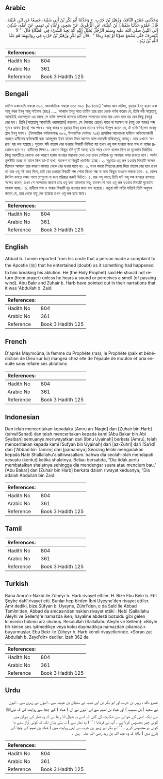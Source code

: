 ## Arabic


<div dir="rtl" lang="ar" style={{fontSize:'larger',backgroundColor:'#f8f9fa',padding:20}}>
وَحَدَّثَنِي عَمْرٌو النَّاقِدُ، وَزُهَيْرُ بْنُ حَرْبٍ، ح وَحَدَّثَنَا أَبُو بَكْرِ بْنُ أَبِي شَيْبَةَ، جَمِيعًا عَنِ ابْنِ عُيَيْنَةَ، قَالَ عَمْرٌو حَدَّثَنَا سُفْيَانُ بْنُ عُيَيْنَةَ، عَنِ الزُّهْرِيِّ، عَنْ سَعِيدٍ، وَعَبَّادِ بْنِ تَمِيمٍ، عَنْ عَمِّهِ، شُكِيَ إِلَى النَّبِيِّ صلى الله عليه وسلم الرَّجُلُ يُخَيَّلُ إِلَيْهِ أَنَّهُ يَجِدُ الشَّىْءَ فِي الصَّلاَةِ قَالَ ‏ "‏ لاَ يَنْصَرِفُ حَتَّى يَسْمَعَ صَوْتًا أَوْ يَجِدَ رِيحًا ‏"‏ ‏.‏ قَالَ أَبُو بَكْرٍ وَزُهَيْرُ بْنُ حَرْبٍ فِي رِوَايَتِهِمَا هُوَ عَبْدُ اللَّهِ بْنُ زَيْدٍ ‏.‏
</div>
<div style={{backgroundColor:'#f8f9fa',padding:20, marginBottom: 10}}><table> <thead> <tr> <th>References:</th> <th></th> </tr> </thead> <tbody><tr><td>Hadith No</td><td>804</td></tr><tr><td>Arabic No</td><td>361</td></tr><tr><td>Reference</td><td>Book 3 Hadith 125</td></tr></tbody></table></div>

## Bengali


<div dir="ltr" lang="bn" style={{fontSize:'larger',backgroundColor:'#f8f9fa',padding:20}}>
হাদিস একাডেমি নাম্বারঃ ৬৯০, আন্তর্জাতিক নাম্বারঃ ৩৬১ ৬৯০-(৯৮/৩৬১) 'আমর আন নাকিদ, যুহায়র ইবনু হারব এবং আবূ বকর ইবনু আবূ শাইবাহ (রহঃ) ..... আব্বাদ ইবনু আত তামীম তার চাচা থেকে বর্ণনা করেন যে, তিনি নবী সাল্লাল্লাহু আলাইহি ওয়াসাল্লাম এর কাছে সে ব্যক্তি সম্পর্কে জানতে চাইলেন সালাতের মধ্যে যার এমন মনে হয় যেন কিছু (বায়ু) বের হল। তিনি [সাল্লাল্লাহু আলাইহি ওয়াসাল্লাম] বললেন, সে (সালাত ছেড়ে) যাবে না যতক্ষণ না (বায়ু বের হবার) শব্দ শুনবে অথবা (তার) গন্ধ পাবে। আবূ বাকর ও যুহায়র ইবনু হারব তাদের বর্ণনায় উল্লেখ করেন যে, ঐ ব্যক্তি ছিলেন আবদুল্লাহ ইবনু যায়দ। (ইসলামিক ফাউন্ডেশনঃ ৬৮৯, ইসলামিক সেন্টারঃ ৭০৪) প্রাসঙ্গিক আলোচনা হাদীসে অভিযোগকারী হচ্ছেন হাদীসের বর্ণনাকারী স্বয়ং আবদুল্লাহ ইবন যায়েদ ইবন আসেম আল-মাযেনী রাদ্বিয়াল্লাহু আনহু। আর এখানে 'ধারণা' হয় বলা হয়েছে। সুতরাং যদি বাতাস বের হওয়ার বিষয়টি নিশ্চিত হয় তখন ওযূ ভঙ্গ হওয়ার জন্য শব্দ বা গন্ধের প্রয়োজন হবে না। হাদীসের শিক্ষা ১. কোনো কিছুর যদি দু'টি অবস্থা হতে পারে যেমন হালাল ছিল তা দৃঢ়ভাবে নির্ধারিত কিন্তু পরবর্তীতে কোনো এক কারণে হারাম হওয়ার সম্ভাবনা দেখা দেয় তখন সেটাকে দৃঢ় অবস্থার ওপর রাখতে হবে। অর্থাৎ মূলনীতি হচ্ছে যা আগে ছিল তা-ই রাখা, যতক্ষণ না ভিন্নটি প্রমাণিত হচ্ছে। ২. শুধুমাত্র ওযূ ভঙ্গ হওয়ার বিষয়টি সন্দেহ হিসেবে আসলে তার কারণে সালাত থেকে বের হওয়া যাবে না। ৩. যখন কারো পিছনের রাস্তা দিয়ে বাতাস বের হবে তখন তা তার ওযূ নষ্ট করে দিবে, চাই বের হওয়ার বিষয়টি শব্দ শোনা কিংবা গন্ধ বা অন্য কিছুর মাধ্যমে সাব্যস্ত হবে। ৪. যেসব জিনিস বলতে লজ্জা লাগে সেগুলো না বলে পরিহার করাই উচিত। ৫. যার ওযূ আছে তিনি যদি ওযূ ভঙ্গ হওয়ার ব্যাপারে সন্দেহ করেন, তখন সে সন্দেহের কারণে তার ওযূ করা আবশ্যক নয়; যতক্ষণ না তার ওযূ ভঙ্গ হওয়ার বিষয়টি দৃঢ়ভাবে সাব্যস্ত হচ্ছে। ৬. হাদীসে শব্দ ও গন্ধের বিষয়টি দৃঢ় হওয়ার জন্য বলা হয়েছে। নতুবা যদি সত্যি সত্যিই তিনি অনুভব করেন যে, তার থেকে বায়ু বের হয়েছে তখন ওযূ ভঙ্গ হয়ে যাবে।
</div>
<div style={{backgroundColor:'#f8f9fa',padding:20, marginBottom: 10}}><table> <thead> <tr> <th>References:</th> <th></th> </tr> </thead> <tbody><tr><td>Hadith No</td><td>804</td></tr><tr><td>Arabic No</td><td>361</td></tr><tr><td>Reference</td><td>Book 3 Hadith 125</td></tr></tbody></table></div>

## English


<div dir="ltr" lang="en" style={{fontSize:'larger',backgroundColor:'#f8f9fa',padding:20}}>
Abbad b. Tamim reported from his uncle that a person made a complaint to the Apostle (ﷺ) that he entertained (doubt) as it something had happened to him breaking his ablution. He (the Holy Prophet) said:He should not return (from prayer) unless he hears a sound or perceives a smell (of passing wind). Abu Bakr and Zuhair b. Harb have pointed out in their narrations that it was 'Abdullah b. Zaid
</div>
<div style={{backgroundColor:'#f8f9fa',padding:20, marginBottom: 10}}><table> <thead> <tr> <th>References:</th> <th></th> </tr> </thead> <tbody><tr><td>Hadith No</td><td>804</td></tr><tr><td>Arabic No</td><td>361</td></tr><tr><td>Reference</td><td>Book 3 Hadith 125</td></tr></tbody></table></div>

## French


<div dir="ltr" lang="fr" style={{fontSize:'larger',backgroundColor:'#f8f9fa',padding:20}}>
D'après Maymoûna, la femme du Prophète (raa), le Prophète (paix et bénédiction de Dieu sur lui) mangea chez elle de l'épaule de mouton et pria ensuite sans refaire ses ablutions
</div>
<div style={{backgroundColor:'#f8f9fa',padding:20, marginBottom: 10}}><table> <thead> <tr> <th>References:</th> <th></th> </tr> </thead> <tbody><tr><td>Hadith No</td><td>804</td></tr><tr><td>Arabic No</td><td>361</td></tr><tr><td>Reference</td><td>Book 3 Hadith 125</td></tr></tbody></table></div>

## Indonesian


<div dir="ltr" lang="id" style={{fontSize:'larger',backgroundColor:'#f8f9fa',padding:20}}>
Dan telah menceritakan kepadaku [Amru an-Naqid] dan [Zuhair bin Harb] (tahwilSanad) dan telah menceritakan kepada kami [Abu Bakar bin Abi Syaibah] semuanya meriwayatkan dari [Ibnu Uyainah] berkata [Amru], telah menceritakan kepada kami [Sufyan bin Uyainah] dari [az-Zuhri] dari [Sa'id] dan ['Abbad bin Tamim] dari [pamannya] Seorang lelaki mengadukan kepada Nabi Shallallahu'alaihiwasallam. bahwa dia seolah-olah mendapati sesuatu (kentut) ketika shalatnya. Beliau bersabda, "Dia tidak perlu membatalkan shalatnya sehingga dia mendengar suara atau mencium bau." [Abu Bakar] dan [Zuhair bin Harb] berkata dalam riwayat keduanya, "Dia adalah Abdullah bin Zaid
</div>
<div style={{backgroundColor:'#f8f9fa',padding:20, marginBottom: 10}}><table> <thead> <tr> <th>References:</th> <th></th> </tr> </thead> <tbody><tr><td>Hadith No</td><td>804</td></tr><tr><td>Arabic No</td><td>361</td></tr><tr><td>Reference</td><td>Book 3 Hadith 125</td></tr></tbody></table></div>

## Tamil


<div dir="ltr" lang="ta" style={{fontSize:'larger',backgroundColor:'#f8f9fa',padding:20}}>

</div>
<div style={{backgroundColor:'#f8f9fa',padding:20, marginBottom: 10}}><table> <thead> <tr> <th>References:</th> <th></th> </tr> </thead> <tbody><tr><td>Hadith No</td><td>804</td></tr><tr><td>Arabic No</td><td>361</td></tr><tr><td>Reference</td><td>Book 3 Hadith 125</td></tr></tbody></table></div>

## Turkish


<div dir="ltr" lang="tr" style={{fontSize:'larger',backgroundColor:'#f8f9fa',padding:20}}>
Bana Amru'n-Nakid ile Züheyr b. Harb rivayet ettiler. H. Bize Ebu Bekr b. Ebî Şeybe dahî rivayet etti. Bunlar hep birden İbni Uyeyne'den rivayet ettiler. Amr dediki, bize Süfyan b. Uyeyne, Zührî'den, o da Saîd ile Abbad Temîm'den, Abbad da amcasından naklen rivayet ettiki : Nebi (Sallallahu Aleyhi ve Sellem)'e namazda iken; hayaline abdesti bozuldu gibi gelen kimsenin hükmü arz olumuş. Resulullah (Sallallahu Aleyhi ve Sellem): «Böyle bîr kimse ses işitmedikçe veya koku duymadıkça namazdan çıkamaz.» buyurmuşlar. Ebu Bekr ile Züheyr b. Harb kendi rivayetlerinde. «Soran zat Abdullah b. Zeyd'dir» dediler. İzah 362 de
</div>
<div style={{backgroundColor:'#f8f9fa',padding:20, marginBottom: 10}}><table> <thead> <tr> <th>References:</th> <th></th> </tr> </thead> <tbody><tr><td>Hadith No</td><td>804</td></tr><tr><td>Arabic No</td><td>361</td></tr><tr><td>Reference</td><td>Book 3 Hadith 125</td></tr></tbody></table></div>

## Urdu


<div dir="rtl" lang="ur" style={{fontSize:'larger',backgroundColor:'#f8f9fa',padding:20}}>
عمرو ناقد ، زہیر بن حرب اور ابو بکر بن ابی شیبہ نے سفیان بن عیینہ سے ، انہوں نے زہری سے ، انہوں نے سعید ( بن مسیب ) اور عباد بن تمیم سے اور انہوں نے ان ( عباد ) کے چچا سے روایت کی کہ نبیﷺ سے ایک آدمی کے حوالے سے شکایت کی گئی کہ اسے یہ خیال آتا رہتا ہے کہ وہ نماز کے دوران میں کوئی چیز محسوس کرتا ہے ۔ آپ نے فرمایا : ’’ ( وہ نماز سے ) نہ ہٹے یہاں تک کہ کوئی آواز سنے یا کوئی بو محسوس کرے ۔ ‘ ‘ ابو بکر اور زہیر بن حرب نے اپنی روایت میں ( عباد بن تمیم کے چچا کے بارے میں ) بتایا کہ وہ عبد اللہ بن زید ‌رضی ‌اللہ ‌عنہ ‌ ‌ ہیں ۔
</div>
<div style={{backgroundColor:'#f8f9fa',padding:20, marginBottom: 10}}><table> <thead> <tr> <th>References:</th> <th></th> </tr> </thead> <tbody><tr><td>Hadith No</td><td>804</td></tr><tr><td>Arabic No</td><td>361</td></tr><tr><td>Reference</td><td>Book 3 Hadith 125</td></tr></tbody></table></div>
